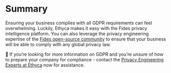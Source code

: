 # Summary

Ensuring your business complies with all GDPR requirements can feel overwhelming. Luckily, Ethyca makes it easy with the Fides privacy intelligence platform. You can also leverage the privacy engineering expertise of the [Fides open-source community](https://ethyca.com/developer-hub) to ensure that your business will be able to comply with any global privacy law.

🚀 If you’re looking for more information on GDPR and you’re unsure of how to prepare your company for compliance - contact the [Privacy Engineering Experts at Ethyca](https://ethyca.com/book-demo) now for assistance.